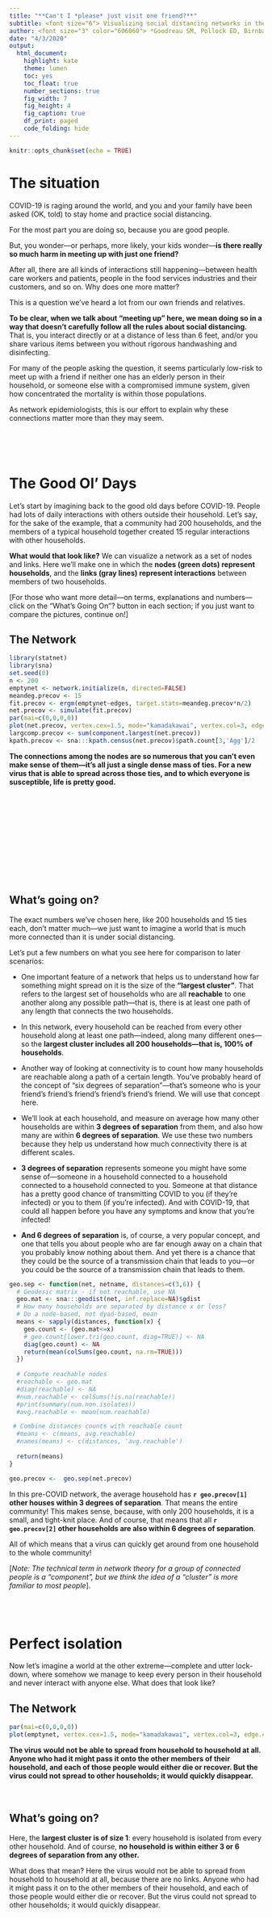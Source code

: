 ```yaml
---
title: "**Can't I *please* just visit one friend?**"
subtitle: <font size="6"> Visualizing social distancing networks in the era of COVID-19 </font>
author: <font size="3" color="606060"> *Goodreau SM, Pollock ED, Birnbaum JK, Hamilton DT, Morris M, on behalf of the <a href="http://statnet.org"  target="_blank"> Statnet Development Team</a> and the UW Network Modeling Group* </font>
date: "4/3/2020"
output:
  html_document:
    highlight: kate
    theme: lumen
    toc: yes
    toc_float: true
    number_sections: true
    fig_width: 7
    fig_height: 4
    fig_caption: true
    df_print: paged
    code_folding: hide
---
```


```r
knitr::opts_chunk$set(echo = TRUE)
```

# The situation

COVID-19 is raging around the world, and you and your family have been asked (OK, told) to stay home and practice social distancing.

For the most part you are doing so, because you are good people.

But, you wonder---or perhaps, more likely, your kids wonder---**is there really so much harm in meeting up with just one friend?** 

After all, there are all kinds of interactions still happening---between health care workers and patients, people in the food services industries and their customers, and so on.  Why does one more matter?

This is a question we've heard a lot from our own friends and relatives.

**To be clear, when we talk about "meeting up" here, we mean doing so in a way that doesn't carefully follow all the rules about social distancing.** That is, you interact directly or at a distance of less than 6 feet, and/or you share various items between you without rigorous handwashing and disinfecting.

For many of the people asking the question, it seems particularly low-risk to meet up with a friend if neither one has an elderly person in their household, or someone else with a compromised immune system, given how concentrated the mortality is within those populations.

As network epidemiologists, this is our effort to explain why these connections matter more than they may seem.

<br>
<br>
<br>

# The Good Ol' Days {.tabset .tabset-pills .tabset-fade}

Let's start by imagining back to the good old days before COVID-19.  People had lots of daily interactions with others outside their household. Let's say, for the sake of the example, that a community had 200 households, and the members of a typical household together created 15 regular interactions with other households.

**What would that look like?** We can visualize a network as a set of nodes and links.  Here we'll make one in which the **nodes (green dots) represent households**, and the **links (gray lines) represent interactions** between members of two households. 
 
[For those who want more detail---on terms, explanations and numbers---click on the "What's Going On"? button in each section; if you just want to compare the pictures, continue on!]

## The Network

```r
library(statnet)
library(sna)
set.seed(0)
n <- 200
emptynet <- network.initialize(n, directed=FALSE)
meandeg.precov <- 15
fit.precov <- ergm(emptynet~edges, target.stats=meandeg.precov*n/2)
net.precov <- simulate(fit.precov)
par(mai=c(0,0,0,0))
plot(net.precov, vertex.cex=1.5, mode="kamadakawai", vertex.col=3, edge.col="gray20")
largcomp.precov <- sum(component.largest(net.precov))
kpath.precov <- sna:::kpath.census(net.precov)$path.count[3,'Agg']/2
```
**The connections among the nodes are so numerous that you can't even make sense of them---it's all just a single dense mass of ties. For a new virus that is able to spread across those ties, and to which everyone is susceptible, life is pretty good.**

<br>
<br>
<br>
<br>
<br>
<br>
<br>
<br>
<br>
<br>

## What's going on? 

The exact numbers we've chosen here, like 200 households and 15 ties each, don't matter much---we just want to imagine a world that is much more connected than it is under social distancing.

Let's put a few numbers on what you see here for comparison to later scenarios:

- One important feature of a network that helps us to understand how far something might spread on it is the size of the **"largest cluster"**. That refers to the largest set of households who are all **reachable** to one another along any possible path---that is, there is at least one path of any length that connects the two households. 

- In this network, every household can be reached from every other household along at least one path---indeed, along many different ones---so the **largest cluster includes all 200 households---that is, 100% of households**.

- Another way of looking at connectivity is to count how many households are reachable along a path of a certain length.  You've probably heard of the concept of "six degrees of separation"---that's someone who is your friend's friend's friend's friend's friend's friend.  We will use that concept here.  

- We'll look at each household, and measure on average how many other households are within **3 degrees of separation** from them, and also how many are within **6 degrees of separation**.  We use these two numbers because they help us understand how much connectivity there is at different scales. 

- **3 degrees of separation** represents someone you might have some sense of---someone in a household connected to a household connected to a household connected to you. Someone at that distance has a pretty  good chance of transmitting COVID to you (if they're infected) or you to them (if you're infected). And with COVID-19, that could all happen before you have any symptoms and know that you're infected! 

- **And 6 degrees of separation** is, of course, a very popular concept, and one that tells you about people who are far enough away on a chain that you probably know nothing about them.  And yet there is a chance that they could be the source of a transmission chain that leads to you---or you could be the source of a transmission chain that leads to them.

```r
geo.sep <- function(net, netname, distances=c(3,6)) {
  # Geodesic matrix - if not reachable, use NA
  geo.mat <- sna:::geodist(net, inf.replace=NA)$gdist
  # How many households are separated by distance x or less?
  # Do a node-based, not dyad-based, mean
  means <- sapply(distances, function(x) {
    geo.count <- (geo.mat<=x)
    # geo.count[lower.tri(geo.count, diag=TRUE)] <- NA
    diag(geo.count) <- NA
    return(mean(colSums(geo.count, na.rm=TRUE)))
  })
  
  # Compute reachable nodes
  #reachable <- geo.mat
  #diag(reachable) <- NA
  #num.reachable <- colSums(!is.na(reachable))
  #print(summary(num.non.isolates))
  #avg.reachable <- mean(num.reachable)

 # Combine distances counts with reachable count
  #means <- c(means, avg.reachable)
  #names(means) <- c(distances, 'avg.reachable')
  
  return(means)
}
```

```r
geo.precov <-  geo.sep(net.precov)
```

In this pre-COVID network, the average household has **`r geo.precov[1]` other houses within 3 degrees of separation**. That means the entire community! This makes sense, because, with only 200 households, it is a small, and tight-knit place.  And of course, that means that all **`r geo.precov[2]` other households are also within 6 degrees of separation**.

All of which means that a virus can quickly get around from one household to the whole community!

[*Note: The technical term in network theory for a group of connected people is a "component", but we think the idea of a "cluster" is more familiar to most people*]. 
<br>
<br>
<br>
<br>

# Perfect isolation {.tabset .tabset-pills .tabset-fade}

Now let's imagine a world at the other extreme---complete and utter lock-down, where somehow we manage to keep every person in their household and never interact with anyone else. What does that look like?

## The Network

```r
par(mai=c(0,0,0,0))
plot(emptynet, vertex.cex=1.5, mode="kamadakawai", vertex.col=3, edge.col="gray20")
```
**The virus would not be able to spread from household to household at all. Anyone who had it might pass it onto the other members of their household, and each of those people would either die or recover. But the virus could not spread to other households; it would quickly disappear.**
<br>
<br>
<br>


## What's going on? 
Here, the **largest cluster is of size 1**: every household is isolated from every other household. And of course, **no household is within either 3 or 6 degrees of separation from any other.** 

What does that mean? Here the virus would not be able to spread from household to household at all, because there are no links. Anyone who had it might pass it on to the other members of their household, and each of those people would either die or recover.  But the virus could not spread to other households; it would quickly disappear.

<br>
<br>
<br>
<br>
<br>
<br>
<br>
<br>
<br>
<br>
<br>
<br>
<br>
<br>
<br>
<br>
<br>
<br>
<br>

# Adding in the essential workers {.tabset .tabset-pills .tabset-fade}

Of course, that world is impossible.  Why? Because some people work in jobs that are essential to maintain the safety, health and well-being of all of us: health care workers, first responders, grocery store workers, etc.

So, let's imagine what this might do to our network. 
Let's say that 1 in every 10 households contains someone with a job where they need to continue some connections. And the average number of connections they have is 4. 
If we **color the households with an essential worker as blue**, that gives us...

## The Network

```r
meandeg.essl <- 4
prop.essl <- 0.1
essl <- rep(0, n)
essl[sample(1:n, round(prop.essl*n,0), replace=FALSE)] <- 1
set.vertex.attribute(emptynet, 'essl', essl)
fit.essl <- ergm(emptynet~edges+ nodematch("essl", diff=TRUE, levels=1),
              target.stats= c(
                meandeg.essl*prop.essl*n, 0),
              control=control.ergm(MCMC.burnin = 1e6))
net.essl <- simulate(fit.essl, control = control.simulate(MCMC.burnin = 1e6))
net.essl.el <- as.edgelist(net.essl)
par(mai=c(0,0,0,0))
plot(net.essl, vertex.cex=1.5, vertex.col=3+essl, edge.col="gray20")
largcomp.essl <- sum(component.largest(net.essl))
geo.essl <-  geo.sep(net.essl)
```
<br>
**The virus has some opportunity to move around here. This means that some people are going to get infected, and some people are going to die. It’s that simple. But these connections are so essential to the health and well-being of all of us that we as a society are willing to make that trade-off.**

<br>
<br>
<br>
<br>
<br>
<br>
<br>
<br>
<br>
<br>
<br>
<br>


## What's going on? 
Even when States order people to "Stay Home", there are exceptions for essential workers:

- We need doctors and nurses and EMTs interacting with people.
- We need all the people that get food to us---growing it, transporting it, selling it---to interact with people.
- We need the people who manage and maintain our water supply and electricity and gas to keep showing up at work.
- We need first responders keeping us safe.
- In big cities, we need transport workers helping all of these people get back and forth between work and home.
- And so on. 

It's hard to put real numbers on this, but we'll start with what seems like a reasonable example. Let's say they use hand washing and some distancing throughout the course of their work day as much as they can, so that they are able to bring their average effective contacts, in terms of reasonable transmission risk, down to 4.

You can see that the virus has some room to move around again---not nearly as much as in the days before social distancing, but still some. And it isn't just between the households with essential workers and their direct contacts.  Sometimes the same household will be connected to two essential workers, creating a longer path. Sometimes two households with essential workers will end up directly connected, putting their two sets of contacts into the same path.

Altogether, we see here a **largest cluster of size `r largcomp.essl`, or `r round(100*largcomp.essl/n, 1)`%, of households.** (Can you find it?) This is a lot smaller than 100%, but still a fair bit bigger than 0%!

The average household has **`r round(geo.essl[1],1)` other households within 3 degrees of separation**, which represents `r round(100*geo.essl[1]/200, 2)`% of the community. There is some room for transmission to and from those you may know or know of, but not a lot.

Going out a bit futher, we see the average household has **`r round(geo.essl[2],1)` of households within 6 degrees of separation**, which represents `r round(100*geo.essl[2]/200, 2)`% of the community. So some additional room to spread the virus well beyond the set of people you know, and vice versa.

Let us be very clear here: some people are going to get infected, and some people are going to die, because of these connections.  It's that simple.  

But these connections are so essential that we as a society are willing to make that trade-off. Without them, many more people would die of other basic things besides COVID-19: starvation, freezing, crime, other diseases.

And hopefully, the deaths here won't be that high. First off, most households are still effectively isolated. And second, those that are connected are only held together by a pretty sparse set of ties, as reflected by the low number of 3-paths. Since transmission is not 100% guaranteed, not all of those in the same cluster as an infected person will become infected. This set of households are all **reachable** from one another, but it's not guaranteed that they will all actually be reached by a virus present in that cluster. The fewer the different routes connecting an infected person and a susceptible person, the less likely transmission will reach from one to the other.

<br>
<br>

# Visiting just one friend {.tabset .tabset-pills .tabset-fade}

But, we all know now: strict social distancing starts to get boring after a while. And meeting up to hang out with just one person outside your household---a friend especially---is pretty tempting.  And it just doesn't seem like such a big deal when these other connections are already happening, right?

What happens if an average of two people in each household each decide to maintain an in-person social connection with one person from another household? 

## The Network 

```r
meandeg.non.essl.1 <- 2
fit.non.essl.1 <- ergm(emptynet~edges, target.stats= meandeg.non.essl.1*n/2)
net.non.essl.1 <- simulate(fit.non.essl.1)
net.comb.1 <- net.non.essl.1
net.comb.1 <- add.edges(net.comb.1, tail=net.essl.el[,1], head=net.essl.el[,2])
par(mai=c(0,0,0,0))
plot(net.comb.1, vertex.cex=1.5, vertex.col=3+essl, edge.col="gray20")
largcomp.comb.1 <- sum(component.largest(net.comb.1))
geo.comb.1 <-  geo.sep(net.comb.1)
```
**This network is a lot more connected than the one with just essential workers.**

**Visiting your friend means that you can reach almost all the other households in your community, and they can reach you! That includes lots of people you don't even know. The virus can easily travel from them to you and then far beyond to many others. All before you even know you're infected. It’s a very connected, and effective, network of transmission.**

**All of that leads to lots of additional deaths, just so people can hang out with one friend.**

<br>
<br>

## What's going on?
Wow! This network is a lot more connected than the one with just essential workers.  

Most households have more than one person in them. In fact, the **average household size in the US is 2.6 people.**   Some households will have none, and some will have 3, but on average it's 2.6.

Let's say, then, that you decide to meet up with your friend Sue.  But if Sue's parents are letting her go out, then they probably also need to let her brother Ed go out to meet up with his friend.  Note that this is still less than the average household size---not everybody is meeting up with a friend.

What happens when we lay these new connections on top of the essential worker network?  A lot more connectivity.

Indeed, the **largest cluster contains `r largcomp.comb.1`, or `r round(100*largcomp.comb.1/n, 1)`%, of households.** That is **`r round(largcomp.comb.1/largcomp.essl, 1)` times larger than the essential network.** If you are part of that large cluster, then now your household can reach `r round(100*largcomp.comb.1/n, 1)`% of the households in your community, and they can reach you!

And **households here have, on average, `r round(geo.comb.1[1],1)` other households within a mere 3 degrees of separation**. That's a *huge* increase from the  `r round(geo.essl[1],1)` we saw for the essential worked-only network!

We same effect going out further to **6 degrees of separation**, where now households average **`r round(geo.comb.1[2],1)` connections**, vs. **`r round(geo.essl[2],1)`** for the essential worked-only network. That's another *enormous* increase!

In short, we see many many more opportunites to acquire the virus from folks who are both near and far from you in the social network. And equally more oppportunities for you to transmit it on to other folks both near and far.

All just so people can hang out with one friend!

<br>
<br>
<br>
<br>
<br>
<br>
<br>

# Visiting just one friend per household {.tabset .tabset-pills .tabset-fade}

OK, maybe households with multiple people could all agree that only one person can hang out with one friend. This seems like it should have a lot less connectivity, right? 

## The Network

```r
meandeg.non.essl.2 <- 0.999
fit.non.essl.2 <- ergm(emptynet~edges+ concurrent, target.stats= c(meandeg.non.essl.2*n/2, 0))
net.non.essl.2 <- simulate(fit.non.essl.2, control=control.simulate(MCMC.burnin=1e8))
net.comb.2 <- net.non.essl.2
net.comb.2 <- add.edges(net.comb.2, tail=net.essl.el[,1], head=net.essl.el[,2])
par(mai=c(0,0,0,0))
plot(net.comb.2, vertex.cex=1.5, vertex.col=3+essl, edge.col="gray20")
largcomp.comb.2 <- sum(component.largest(net.comb.2))
geo.comb.2 <-  geo.sep(net.comb.2)
```

**Even with just one person per household getting to see a friend, there's still a lot more connectivity than in the network with just essential worker ties. And thus, more transmission, and more death.** 

<br>
<br>
<br>

## What's going on? 

Maybe parents don't feel like they need friend time as much as their kid does. Of course, if there are multiple kids, that creates a problem---eveyone will want to be the one who gets to hang out with their friend!  But let's say we could make it work.  

To examine this, then, we won't just set an *average* of one non-essential tie per household; we'll make every household have exactly one, and no more. Pairs of households become connected, but then they don't create the same chains that are possible when there are two connections per household. Bu this is still in addition to the essential worker connections. Does this create much less connectivity than the case of two friends per household?  Not really.

This still creates a fair amount of connection---the **largest cluster contains `r largcomp.comb.2`.** That's still the majority of households, at  **`r round(100*largcomp.comb.2/n, 1)`%,** and **`r round(largcomp.comb.2/largcomp.essl, 1)` times larger than the essential network.**

And households still have an average of **`r round(geo.comb.2[1],1)` households within 3 degrees of separation or `r round(geo.comb.2[2],1)` within 6 degrees**. *Still* much larger than the same numbers for the essential-worker network (`r round(geo.essl[1],1)` and `r round(geo.essl[2],1)`, respectively).

That still allows for a lot of extra transmissions and illnesses and hospitalizations and deaths.

<br>
<br>
<br>
<br>
<br>
<br>
<br>
<br>
<br>
<br>
<br>
<br>
<br>
<br>

# Lessons learned


```r
# Compute
distances <- rbind( geo.sep(net.precov, 'Pre-Covid'),
    geo.sep(emptynet, 'Pure Isolation'),
    geo.sep(net.essl, 'Essential Only'),
    geo.sep(net.comb.1, 'Just One Friend'),
    geo.sep(net.comb.2, 'Just One Friend Per HH'))

# Labels
net.order <- c('Pre-Covid', 'Pure Isolation', 
               'Essential Only', 'Just One Friend', 
               'Just One Friend Per HH')
rownames(distances) <- net.order
```
**Humans are social animals, and reducing connectivity in social networks is hard.** 
And some connections just can't broken at all if we want to maintain the basic functioning of the systems we need in place to all live. Other connections laid on top of those create more network connectivity than you might think. And thus:

**Every additional connection that we can postpone until COVID-19 is under control has the potential to save one or more lives.**  Yes, **every one**.  

You may never know whether it made a difference, and if it did, exactly whose life was saved. 

- They may be multiple degrees of separation away from you. 

- It could be your friend's mother's patient's father. 

- It could be your sister's friend's grandfather's doctor. 

- It could be the daughter of the grocery store worker where your friend's parents shop. 

**Regardless of who it is---waiting a bit to hang out with your friends again is worth it!**

<br>
<br>
<br>
<br>

# The fine print for those who are interested {.tabset}

## Model caveats

Now, you may be thinking -- isn't this picture a bit simplistic, in a bunch of ways? Not everybody fits neatly into households; for example, some people live in group quarters like dorms or nursing homes, some kids divide their time between two parental households, and some people are homeless. Surely there is a lot more variation in connections among people than you seem to have here. It seems that, beyond a few simple rules about numbers of connections per household, you are assuming that households pick each other randomly, and surely there is a lot more structure to real networks than that. And surely relationships are actually dynamic---they form and break over time, and not everyone sees the same people from the same households every day.  

All of those points are true. But we put them aside and purposefully simplified the world a bit so that we could gain some clear insight about those scenarios first. This is a common approach in scientific investigation in general, and network epidemiology in particular.  Once one gains those insights, then one can begin adding in more complexity. Actual models used in the field of network epidemiology typically have a lot more complexity in them than the versions we look at here---but these are great for communicating basic principles to a broad audience.

<br>
<br>
<br>
<br>

## Model code

For those of you who find this interesting and have some coding skills in R, we include all of the code for all of these examples for you to look at and play with and change values for or add complexity to, as you wish. Note that these examples use the *statnet* suite of R packages.  Thank you goes to the full **statnet development team** for all of these. Full citation information is:

Mark S. Handcock, David R. Hunter, Carter T. Butts, Steven M. Goodreau, Pavel N. Krivitsky, Skye Bender-deMoll, and Martina Morris (2019). statnet: Software tools for the Statistical Modeling of Network Data. versin 2019.6. URL http://statnet.org, https://cran.r-project.org/web/packages/statnet/.


```r

## setup
library(statnet)
n <- 200
emptynet <- network.initialize(n, directed=FALSE)

## pre-COVID network
meandeg.precov <- 15
fit.precov <- ergm(emptynet~edges, target.stats=meandeg.precov*n/2)
net.precov <- simulate(fit.precov)
plot(net.precov, vertex.cex=1.5, mode="kamadakawai", vertex.col=3,
     edge.col="gray20")
largcomp.precov <- sum(component.largest(net.precov))

## empty network
plot(emptynet, vertex.cex=1.5, mode="kamadakawai", vertex.col=3,
     edge.col="gray20")

## essential network
meandeg.essl <- 4
prop.essl <- 0.1
essl <- rep(0, n)
essl[sample(1:n, round(prop.essl*n,0), replace=FALSE)] <- 1
set.vertex.attribute(emptynet, 'essl', essl)
fit.essl <- ergm(emptynet~edges+ nodematch("essl", diff=TRUE, levels=1),
              target.stats= c(meandeg.essl*prop.essl*n, 0),
              control=control.ergm(MCMC.burnin = 1e6))
net.essl <- simulate(fit.essl, control = control.simulate(MCMC.burnin = 1e6))
net.essl.el <- as.edgelist(net.essl)
plot(net.essl, vertex.cex=1.5, vertex.col=3+essl, edge.col="gray20")
largcomp.essl <- sum(component.largest(net.essl))
kpath.essl <- sna:::kpath.census(net.essl)$path.count[3,'Agg']/2

## non.essl.net.1
meandeg.non.essl.1 <- 2
fit.non.essl.1 <- ergm(emptynet~edges, target.stats= meandeg.non.essl.1*n/2)
net.non.essl.1 <- simulate(fit.non.essl.1)
net.comb.1 <- net.non.essl.1
net.comb.1 <- add.edges(net.comb.1, tail=net.essl.el[,1], head=net.essl.el[,2])
plot(net.comb.1, vertex.cex=1.5, vertex.col=3+essl, edge.col="gray20")
largcomp.comb.1 <- sum(component.largest(net.comb.1))
kpath.comb.1 <- sna:::kpath.census(net.comb.1)$path.count[3,'Agg']/2

## non.essl.net.2
meandeg.non.essl.2 <- 1
fit.non.essl.2 <- ergm(emptynet~edges+ concurrent, target.stats= c(meandeg.non.essl.2*n/2, 0))
net.non.essl.2 <- simulate(fit.non.essl.2, control=control.simulate(MCMC.burnin=1e8))
net.comb.2 <- net.non.essl.2
net.comb.2 <- add.edges(net.comb.2, tail=net.essl.el[,1], head=net.essl.el[,2])
plot(net.comb.2, vertex.cex=1.5, vertex.col=3+essl, edge.col="gray20")
largcomp.comb.2 <- sum(component.largest(net.comb.2))
kpath.comb.2 <- sna:::kpath.census(net.comb.2)$path.count[3,'Agg']/2
```

# Citation info 

Goodreau SM, Pollock ED, Birnbaum JK, Hamilton DT, Morris M, on behalf of the Statnet Development Team.  2020. *Can't I please just visit one friend?: Visualizing social distancing networks in the era of COVID-19*. http://statnet.org/COVID-JustOneFriend/
